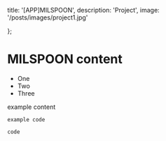   title: '[APP]MILSPOON',
  description: 'Project',
  image: '/posts/images/project1.jpg'

};

# MILSPOON content

- One
- Two
- Three

example content

```
example code
```

`code`

<StackBlitzEmbed
  repo='GyeongtaeGim/react-scroll-interaction-example'
  height='700px'
/>
